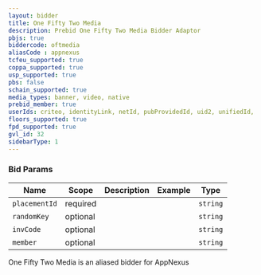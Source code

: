 ```yaml
---
layout: bidder
title: One Fifty Two Media
description: Prebid One Fifty Two Media Bidder Adaptor
pbjs: true
biddercode: oftmedia
aliasCode : appnexus
tcfeu_supported: true
coppa_supported: true
usp_supported: true
pbs: false
schain_supported: true
media_types: banner, video, native
prebid_member: true
userIds: criteo, identityLink, netId, pubProvidedId, uid2, unifiedId,
floors_supported: true
fpd_supported: true
gvl_id: 32
sidebarType: 1
---
```


### Bid Params


| Name          | Scope    | Description | Example | Type     |
|---------------|----------|-------------|---------|----------|
| `placementId` | required |             |         | `string` |
| `randomKey`   | optional |             |         | `string` |
| `invCode`     | optional |             |         | `string` |
| `member`      | optional |             |         | `string` |

One Fifty Two Media is an aliased bidder for AppNexus
